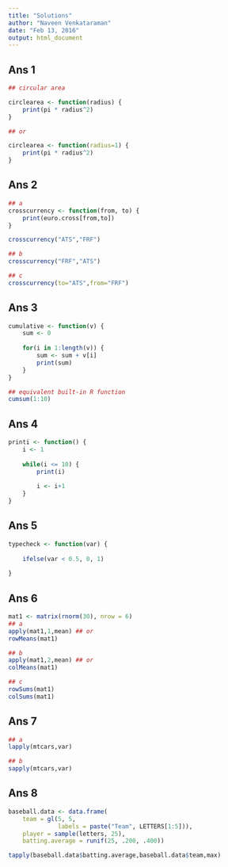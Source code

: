 ```yaml
---
title: "Solutions"
author: "Naveen Venkataraman"
date: "Feb 13, 2016"
output: html_document
---
```


## Ans 1

```r
## circular area

circlearea <- function(radius) {
    print(pi * radius^2)
}

## or 

circlearea <- function(radius=1) {
    print(pi * radius^2)
}
```


## Ans 2

```r
## a
crosscurrency <- function(from, to) {
    print(euro.cross[from,to])
}

crosscurrency("ATS","FRF")

## b
crosscurrency("FRF","ATS")

## c
crosscurrency(to="ATS",from="FRF")
```

## Ans 3

```r
cumulative <- function(v) {
    sum <- 0
    
    for(i in 1:length(v)) {
        sum <- sum + v[i]
        print(sum)
    }
}

## equivalent built-in R function
cumsum(1:10)
```

## Ans 4

```r
printi <- function() {
    i <- 1
    
    while(i <= 10) {
        print(i)
        
        i <- i+1
    }
}
```

## Ans 5

```r
typecheck <- function(var) {
    
    ifelse(var < 0.5, 0, 1)
    
}
```

## Ans 6

```r
mat1 <- matrix(rnorm(30), nrow = 6)
## a
apply(mat1,1,mean) ## or
rowMeans(mat1)

## b
apply(mat1,2,mean) ## or
colMeans(mat1)

## c
rowSums(mat1)
colSums(mat1)
```

## Ans 7

```r
## a
lapply(mtcars,var)

## b
sapply(mtcars,var)
```

## Ans 8

```r
baseball.data <- data.frame(
    team = gl(5, 5,
              labels = paste("Team", LETTERS[1:5])),
    player = sample(letters, 25),
    batting.average = runif(25, .200, .400))

tapply(baseball.data$batting.average,baseball.data$team,max)
```

